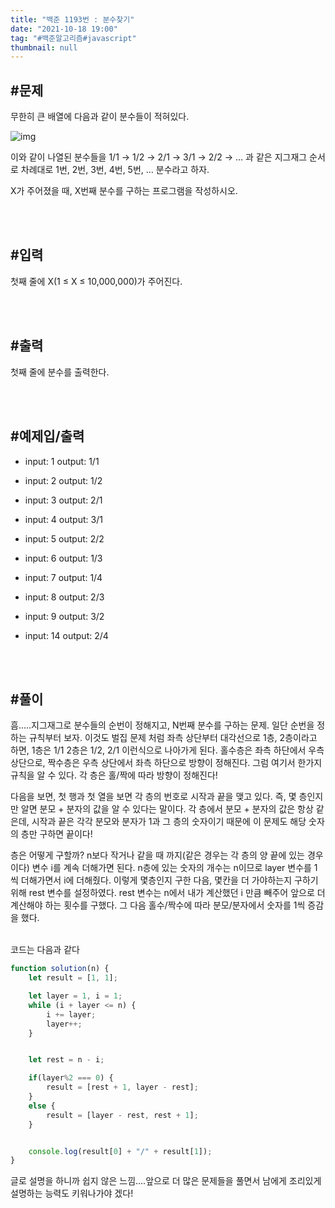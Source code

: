 ```yaml
---
title: "백준 1193번 : 분수찾기"
date: "2021-10-18 19:00"
tag: "#백준알고리즘#javascript"
thumbnail: null
---
```


## #문제

무한히 큰 배열에 다음과 같이 분수들이 적혀있다.

![img](../../../post-images/20211018/분수찾기.png)

이와 같이 나열된 분수들을 1/1 → 1/2 → 2/1 → 3/1 → 2/2 → … 과 같은 지그재그 순서로 차례대로 1번, 2번, 3번, 4번, 5번, … 분수라고 하자.

X가 주어졌을 때, X번째 분수를 구하는 프로그램을 작성하시오.

<br/>
<br/>

## #입력

첫째 줄에 X(1 ≤ X ≤ 10,000,000)가 주어진다.

<br/>
<br/>

## #출력

첫째 줄에 분수를 출력한다.

<br/>
<br/>

## #예제입/출력

- input: 1
    output: 1/1

- input: 2
    output: 1/2

- input: 3
    output: 2/1

- input: 4
    output: 3/1

- input: 5
    output: 2/2

- input: 6
    output: 1/3

- input: 7
    output: 1/4

- input: 8
    output: 2/3

- input: 9
    output: 3/2

- input: 14
    output: 2/4

<br/>
<br/>

## #풀이

흠.....지그재그로 분수들의 순번이 정해지고, N번째 분수를 구하는 문제. 일단 순번을 정하는 규칙부터 보자. 이것도 벌집 문제 처럼 좌측 상단부터 대각선으로 1층, 2층이라고 하면, 1층은 1/1 2층은 1/2, 2/1 이런식으로 나아가게 된다. 홀수층은 좌측 하단에서 우측 상단으로, 짝수층은 우측 상단에서 좌측 하단으로 방향이 정해진다. 그럼 여기서 한가지 규칙을 알 수 있다. 각 층은 홀/짝에 따라 방향이 정해진다! 

다음을 보면, 첫 행과 첫 열을 보면 각 층의 번호로 시작과 끝을 맺고 있다. 즉, 몇 층인지만 알면 분모 + 분자의 값을 알 수 있다는 말이다. 각 층에서 분모 + 분자의 값은 항상 같은데, 시작과 끝은 각각 분모와 분자가 1과 그 층의 숫자이기 때문에 이 문제도 해당 숫자의 층만 구하면 끝이다!

층은 어떻게 구할까? n보다 작거나 같을 때 까지(같은 경우는 각 층의 양 끝에 있는 경우이다) 변수 i를 계속 더해가면 된다. n층에 있는 숫자의 개수는 n이므로 layer 변수를 1씩 더해가면서 i에 더해줬다. 이렇게 몇층인지 구한 다음, 몇칸을 더 가야하는지 구하기 위해 rest 변수를 설정하였다. rest 변수는 n에서 내가 계산했던 i 만큼 빼주어 앞으로 더 계산해야 하는 횟수를 구했다. 그 다음 홀수/짝수에 따라 분모/분자에서 숫자를 1씩 증감을 했다. 

<br/>
코드는 다음과 같다

```javascript
function solution(n) {
    let result = [1, 1];

    let layer = 1, i = 1;
    while (i + layer <= n) {
        i += layer;
        layer++;
    }


    let rest = n - i;

    if(layer%2 === 0) {
        result = [rest + 1, layer - rest];
    }
    else {
        result = [layer - rest, rest + 1];
    }


    console.log(result[0] + "/" + result[1]);
}
```

글로 설명을 하니까 쉽지 않은 느낌....앞으로 더 많은 문제들을 풀면서 남에게 조리있게 설명하는 능력도 키워나가야 겠다!